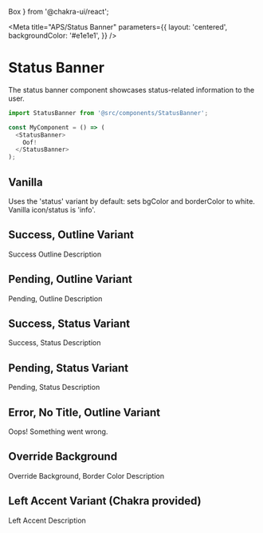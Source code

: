   Box
} from '@chakra-ui/react';

<Meta
  title="APS/Status Banner"
  parameters={{
    layout: 'centered',
    backgroundColor: '#e1e1e1',
  }}
/>


# Status Banner

The status banner component showcases status-related information to the user.

```javascript
import StatusBanner from '@src/components/StatusBanner';

const MyComponent = () => (
  <StatusBanner>
    Oof!
  </StatusBanner>
);
```

## Vanilla

<Canvas>
  <Story name="Vanilla">
    <StatusBanner title="Vanilla Title">
      Uses the 'status' variant by default: sets bgColor and borderColor to white. Vanilla icon/status is 'info'.
    </StatusBanner>
  </Story>
</Canvas>

## Success, Outline Variant

<Canvas>
  <Story name="Success, Outline">
    <StatusBanner status="success" variant="outline" title="Success Outline Title">
      Success Outline Description
    </StatusBanner>
  </Story>
</Canvas>

## Pending, Outline Variant

<Canvas>
  <Story name="Pending, Outline">
    <StatusBanner status="warning" variant="outline" title="Pending, Outline Title">
      Pending, Outline Description
    </StatusBanner>
  </Story>
</Canvas>

## Success, Status Variant

<Canvas>
  <Story name="Success, Status">
    <StatusBanner status="success" variant="status" title="Success, Status Title">
      Success, Status Description
    </StatusBanner>
  </Story>
</Canvas>

## Pending, Status Variant

<Canvas>
  <Story name="Warning, Status">
    <StatusBanner status="warning" variant="status" title="Pending, Status Title">
      Pending, Status Description
    </StatusBanner>
  </Story>
</Canvas>

## Error, No Title, Outline Variant

<Canvas>
  <Story name="Error, No Title, Outline">
    <StatusBanner status="error" variant="outline">
      Oops! Something went wrong.
    </StatusBanner>
  </Story>
</Canvas>

## Override Background

<Canvas>
  <Story name="Override Background, Border Color">
    <StatusBanner bg='tomato' borderColor='blue' title="Override Background, Border Color Title">
      Override Background, Border Color Description
    </StatusBanner>
  </Story>
</Canvas>

## Left Accent Variant (Chakra provided)

<Canvas>
  <Story name="Left Accent">
    <StatusBanner title="Left Accent Title" variant='left-accent'>
      Left Accent Description
    </StatusBanner>
  </Story>
</Canvas>
